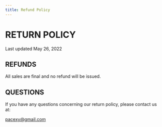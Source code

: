```yaml
---
title: Refund Policy
---
```


# RETURN POLICY

Last updated May 26, 2022

## REFUNDS

All sales are final and no refund will be issued.

## QUESTIONS

If you have any questions concerning our return policy, please contact us at:

pacexy@gmail.com
